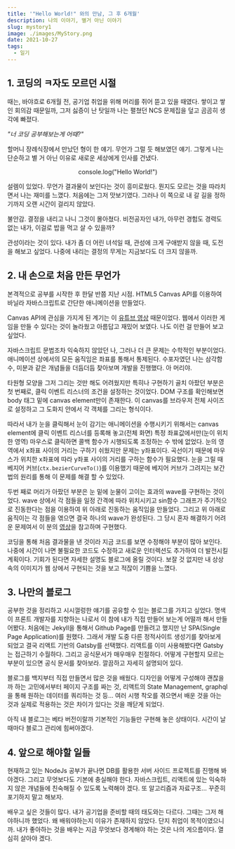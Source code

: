 ```yaml
---
title: '"Hello World!" 와의 만남, 그 후 6개월'
description: 나의 이야기, 별거 아닌 이야기
slug: mystory1
image: ./images/MyStory.png
date: 2021-10-27
tags:
  - 일기
---
```



## 1. 코딩의 ㅋ자도 모르던 시절

때는, 바야흐로 6개월 전, 공기업 취업을 위해 머리를 쥐어 뜯고 있을 때였다.
쌓이고 쌓인 회의감 때문일까, 그저 싫증이 난 탓일까 나는 펼쳤던 NCS 문제집을 덮고 곰곰히 생각에 빠졌다.

_"너 코딩 공부해보는게 어때?"_

할머니 장례식장에서 만났던 형이 한 얘기. 무언가 그럴 듯 해보였던 얘기.
그렇게 나는 단순하고 별 거 아닌 이유로 새로운 세상에게 인사를 건냈다.

<center
  style={{
    fontFamily: "Fira Code, imprima, arial",
    fontSize: "2rem",
    margin: "2rem",
  }}
>
  console.log("Hello World!")
</center>

설렘이 있었다. 무언가 결과물이 보인다는 것이 흥미로웠다. 뭔지도 모르는 것을 따라치면서 나는 재미를 느꼈다.
처음에는 그저 맛보기였다. 그러나 이 쪽으로 내 갈 길을 정하기까지 오랜 시간이 걸리지 않았다.

불안감. 결정을 내리고 나니 그것이 몰아쳤다. 비전공자인 내가, 아무런 경험도 경력도 없는 내가, 이걸로 밥을 먹고 살 수 있을까?

관성이라는 것이 있다. 내가 좀 더 어린 녀석일 때, 관성에 크게 구애받지 않을 때, 도전을 해보고 싶었다.
나중에 내리는 결정의 무게는 지금보다도 더 크지 않을까.

## 2. 내 손으로 처음 만든 무언가

본격적으로 공부를 시작한 후 한달 반쯤 지난 시점. HTML5 Canvas API를 이용하여 바닐라 자바스크립트로 간단한 애니메이션을 만들었다.

<RegVideo video={CanvasEye} type="mp4" />

Canvas API에 관심을 가지게 된 계기는 이 <a href="https://www.youtube.com/watch?v=eI9idPTT0c4&t=3250s">유튜브 영상</a> 때문이었다.
웹에서 이러한 게임을 만들 수 있다는 것이 놀라웠고 아름답고 재밌어 보였다. 나도 이런 걸 만들어 보고 싶었다.

자바스크립트 문법조차 익숙하지 않았던 나, 그러나 더 큰 문제는 수학적인 부분이었다. 애니메이션 상에서의 모든 움직임은 좌표를 통해서 통제된다.
수포자였던 나는 삼각함수, 미분과 같은 개념들을 더듬더듬 찾아보며 개발을 진행했다. 아 머리야.

타원형 모양을 그저 그리는 것만 해도 어려웠지만 특히나 구현하기 골치 아팠던 부분은 첫 번째로, 클릭 이벤트 리스너의 조건을 설정하는 것이었다.
DOM 구조를 확인해보면 body 태그 밑에 canvas element만이 존재한다. 이 canvas를 브라우저 전체 사이즈로 설정하고 그 도화지 안에서 각 객체를 그리는 형식이다.

따라서 내가 눈을 클릭해서 눈이 감기는 애니메이션을 수행시키기 위해서는 canvas element에 클릭 이벤트 리스너를 등록해 놓고(전체 화면)
특정 좌표값에서만(눈이 위치한 영역) 마우스로 클릭하면 콜백 함수가 시행되도록 조정하는 수 밖에 없었다.
눈의 영역에서 x좌표 사이의 거리는 구하기 쉬웠지만 문제는 y좌표이다.
곡선이기 때문에 마우스가 위치한 x좌표에 따라 y좌표 사이의 거리를 구하는 함수가 필요했다.
눈을 그릴 때 베지어 커브(`ctx.bezierCurveTo()`)를 이용했기 때문에 베지어 커브가 그려지는 보간법의 원리를 통해 이 문제를 해결 할 수 있었다.

두번 째로 머리가 아팠던 부분은 눈 밑에 눈물이 고이는 효과의 wave를 구현하는 것이었다. wave 상에서 각 점들을 일정 간격에 따라 위치시키고 sin함수 그래프가
주기적으로 진동한다는 점을 이용하여 위 아래로 진동하는 움직임을 만들었다. 그리고 위 아래로 움직이는 각 점들을 엮으면 결국 하나의 wave가 완성된다.
그 당시 혼자 해결하기 어려운 문제여서 이 분의 <a href="https://www.youtube.com/watch?v=LLfhY4eVwDY">영상</a>을 참고하며 구현했다.

코딩을 통해 처음 결과물을 낸 것이라 지금 코드를 보면 수정해야 부분이 많아 보인다. 나중에 시간이 나면 불필요한 코드도 수정하고 새로운 인터렉션도 추가하여
더 발전시킬 계획이다. 기회가 된다면 자세한 설명도 블로그에 올릴 것이다. 보잘 것 없지만 내 상상속의 이미지가 웹 상에서 구현되는 것을 보고 적잖이 기쁨을 느꼈다.

## 3. 나만의 블로그

공부한 것을 정리하고 시시껄렁한 얘기를 공유할 수 있는 블로그를 가지고 싶었다. 명색이 프론트 개발자를 지향하는 나로서 이 참에 내가 직접 만들어 보는게
어떨까 해서 만들어봤다. 처음에는 Jekyll을 통해서 Github Page를 만들려고 했지만 난 SPA(Single Page Application)를 원했다. 그래서 개발 도중 다른 정적사이트 생성기를
찾아보게 되었고 결국 리액트 기반의 Gatsby를 선택했다. 리액트를 이미 사용해봤다면 Gatsby는 접근하기 수월하다. 그리고 공식문서가 매우매우 친절하다.
어떻게 구현할지 모르는 부분이 있으면 공식 문서를 찾아보라. 깔끔하고 자세히 설명되어 있다.

블로그를 백지부터 직접 만들면서 많은 것을 배웠다. 디자인을 어떻게 구성해야 괜찮을까 하는 고민에서부터 페이지 구조를 짜는 것, 리액트의 State Management,
graphql을 통해 원하는 데이터를 쿼리하는 것 등... 여러 시행 착오를 겪으면서 배운 것을 아는 것과 실제로 적용하는 것은 차이가 있다는 것을 깨닫게 되었다.

아직 내 블로그는 베타 버전이랄까 기본적인 기능들만 구현해 놓은 상태이다. 시간이 날 때마다 블로그 관리에 힘써야겠다.

## 4. 앞으로 해야할 일들

현재하고 있는 NodeJs 공부가 끝나면 DB를 활용한 서버 사이드 프로젝트를 진행해 봐야겠다. 그리고 무엇보다도 기본에 충실해야 한다. 자바스크립트, 리액트에 있는
익숙하지 않은 개념들에 친숙해질 수 있도록 노력해야 겠다. 또 알고리즘과 자료구조... 꾸준히 포기하지 말고 해보자.

배우고 싶은 것들이 많다. 내가 공기업을 준비할 때의 태도와는 다르다. 그때는 그저 해야하니까 했었다. 왜 배워야하는지 이유가 존재하지 않았다. 단지 취업이
목적이였으니까. 내가 좋아하는 것을 배우는 지금 무엇보다 경계해야 하는 것은 나의 게으름이다. 열심히 살아야 겠다.
